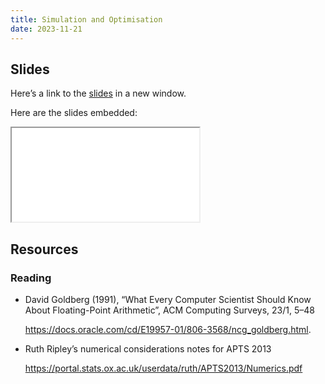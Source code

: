 ```yaml
---
title: Simulation and Optimisation
date: 2023-11-21
---
```


## Slides

Here's a link to the [slides](/slides/04-sim-optim/index.qmd){target="_blank"} in a new window. 

Here are the slides embedded:

<iframe class="slide-deck ar3x2" src="/slides/04-sim-optim/index.html" title="04-sim-optim slides">
</iframe>

## Resources

### Reading

- David Goldberg (1991), “What Every Computer Scientist Should Know About Floating-Point Arithmetic”, ACM Computing Surveys, 23/1, 5–48

  <https://docs.oracle.com/cd/E19957-01/806-3568/ncg_goldberg.html>.

- Ruth Ripley’s numerical considerations notes for APTS 2013

  <https://portal.stats.ox.ac.uk/userdata/ruth/APTS2013/Numerics.pdf>
